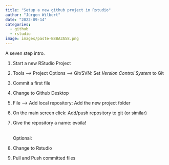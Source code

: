 ```yaml
---
title: "Setup a new github project in Rstudio"
author: "Jürgen Wilbert"
date: "2022-09-14"
categories: 
  - github
  - rstudio
image: images/paste-B8BA3A58.png
---
```


A seven step intro.
 
1.  Start a new RStudio Project

2.  Tools --\> Project Options --\> Git/SVN: Set *Version Control System* to Git

3.  Commit a first file

4.  Change to Github Desktop

5.  File --\> Add local repository: Add the new project folder

6.  On the main screen click: Add/push repository to git (or similar)

7.  Give the repository a name: evoila!

    \
    Optional:

8.  Change to Rstudio

9.  Pull and Push committed files
